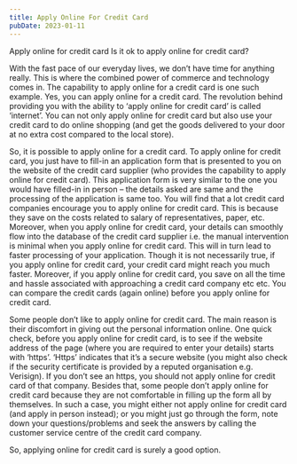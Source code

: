 ```yaml
---
title: Apply Online For Credit Card
pubDate: 2023-01-11
---
```


Apply online for credit card
Is it ok to apply online for credit card?

With the fast pace of our everyday lives, we don’t have time for anything really. This is where the combined power of commerce and technology comes in. The capability to apply online for a credit card is one such example. Yes, you can apply online for a credit card. The revolution behind providing you with the ability to ‘apply online for credit card’ is called ‘internet’.  You can not only apply online for credit card but also use your credit card to do online shopping (and get the goods delivered to your door at no extra cost compared to the local store). 

So, it is possible to apply online for a credit card. To apply online for credit card, you just have to fill-in an application form that is presented to you on the website of the credit card supplier (who provides the capability to apply online for credit card). This application form is very similar to the one you would have filled-in in person – the details asked are same and the processing of the application is same too. You will find that a lot credit card companies encourage you to apply online for credit card. This is because they save on the costs related to salary of representatives, paper, etc. Moreover, when you apply online for credit card, your details can smoothly flow into the database of the credit card supplier i.e. the manual intervention is minimal when you apply online for credit card. This will in turn lead to faster processing of your application. Though it is not necessarily true, if you apply online for credit card, your credit card might reach you much faster. Moreover, if you apply online for credit card, you save on all the time and hassle associated with approaching a credit card company etc etc. You can compare the credit cards (again online) before you apply online for credit card.

Some people don’t like to apply online for credit card. The main reason is their discomfort in giving out the personal information online. One quick check, before you apply online for credit card, is to see if the website address of the page (where you are required to enter your details) starts with ‘https’. ‘Https’ indicates that it’s a secure website (you might also check if the security certificate is provided by a reputed organisation e.g. Verisign). If you don’t see an https, you should not apply online for credit card of that company.  Besides that, some people don’t apply online for credit card because they are not comfortable in filling up the form all by themselves. In such a case, you might either not apply online for credit card (and apply in person instead); or you might just go through the form, note down your questions/problems and seek the answers by calling the customer service centre of the credit card company.

So, applying online for credit card is surely a good option.